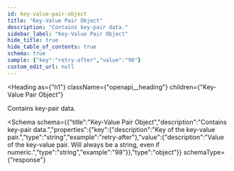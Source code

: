 ```yaml
---
id: key-value-pair-object
title: "Key-Value Pair Object"
description: "Contains key-pair data."
sidebar_label: "Key-Value Pair Object"
hide_title: true
hide_table_of_contents: true
schema: true
sample: {"key":"retry-after","value":"98"}
custom_edit_url: null
---
```



<Heading
  as={"h1"}
  className={"openapi__heading"}
  children={"Key-Value Pair Object"}
>
</Heading>



Contains key-pair data.

<Schema
  schema={{"title":"Key-Value Pair Object","description":"Contains key-pair data.","properties":{"key":{"description":"Key of the key-value pair.","type":"string","example":"retry-after"},"value":{"description":"Value of the key-value pair. Will always be a string, even if numeric.","type":"string","example":"98"}},"type":"object"}}
  schemaType={"response"}
>
  
</Schema>
            
